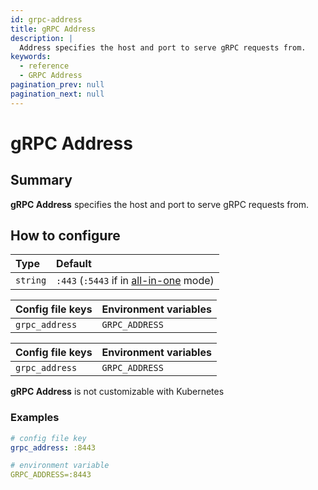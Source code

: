 ```yaml
---
id: grpc-address
title: gRPC Address
description: |
  Address specifies the host and port to serve gRPC requests from.
keywords:
  - reference
  - GRPC Address
pagination_prev: null
pagination_next: null
---
```



# gRPC Address

## Summary

**gRPC Address** specifies the host and port to serve gRPC requests from.

## How to configure

| **Type** | **Default** |
| :-- | :-- |
| `string` | `:443` (`:5443` if in [all-in-one](/docs/internals/configuration#all-in-one-vs-split-service-mode) mode) |

<Tabs>
<TabItem value="Core" label="Core">

| **Config file keys** | **Environment variables** |
| :------------------- | :------------------------ |
| `grpc_address`       | `GRPC_ADDRESS`            |

</TabItem>
<TabItem value="Enterprise" label="Enterprise">

| **Config file keys** | **Environment variables** |
| :------------------- | :------------------------ |
| `grpc_address`       | `GRPC_ADDRESS`            |

</TabItem>
<TabItem value="Kubernetes" label="Kubernetes">

**gRPC Address** is not customizable with Kubernetes

</TabItem>
</Tabs>

### Examples

```yaml
# config file key
grpc_address: :8443

# environment variable
GRPC_ADDRESS=:8443
```

